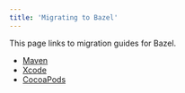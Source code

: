 ```yaml
---
title: 'Migrating to Bazel'
---
```


This page links to migration guides for Bazel.

*  [Maven](/versions/7.4.0/migrate/maven)
*  [Xcode](/versions/7.4.0/migrate/xcode)
*  [CocoaPods](/versions/7.4.0/migrate/cocoapods)
